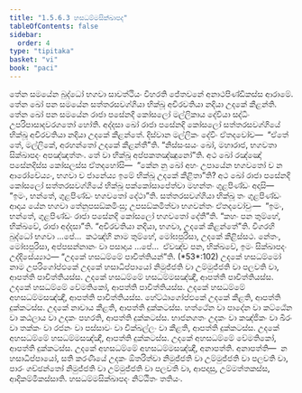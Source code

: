 ```yaml
---
title: "1.5.6.3 හසධම්මසික්ඛාපද"
tableOfContents: false
sidebar:
  order: 4
type: "tipitaka"
basket: "vi"
book: "paci"
---
```



<DynamicBreadcrumb />

<Division number="335" book="paci">

<Paragraph number="1038" book="paci">
තේන සමයේන බුද්ධෝ භගවා සාවත්ථියං විහරති ජේතවනේ අනාථපිණ්ඩිකස්ස ආරාමේ. තේන ඛෝ පන සමයේන සත්තරසවග්ගියා භික්ඛූ අචිරවතියා නදියා උදකේ කීළන්ති. තේන ඛෝ පන සමයේන රාජා පසේනදි කෝසලෝ මල්ලිකාය දේවියා සද්ධිං උපරිපාසාදවරගතෝ හෝති. අද්දසා ඛෝ රාජා පසේනදි කෝසලෝ සත්තරසවග්ගියේ භික්ඛූ අචිරවතියා නදියා උදකේ කීළන්තේ. දිස්වාන මල්ලිකං දේවිං ඒතදවෝච—  “ඒතේ තේ, මල්ලිකේ, අරහන්තෝ උදකේ කීළන්තී”ති. “නිස්සංසයං ඛෝ, මහාරාජ, භගවතා සික්ඛාපදං අපඤ්ඤත්තං. තේ වා භික්ඛූ අප්පකතඤ්ඤුනෝ”ති. අථ ඛෝ රඤ්ඤෝ පසේනදිස්ස කෝසලස්ස ඒතදහෝසි—  “කේන නු ඛෝ අහං උපායේන භගවතෝ ච න ආරෝචේය්‍යං, භගවා ච ජානේය්‍ය ඉමේ භික්ඛූ උදකේ කීළිතා”ති? අථ ඛෝ රාජා පසේනදි කෝසලෝ සත්තරසවග්ගියේ භික්ඛූ පක්කෝසාපේත්වා මහන්තං ගුළපිණ්ඩං අදාසි—  “ඉමං, භන්තේ, ගුළපිණ්ඩං භගවතෝ දේථා”ති. සත්තරසවග්ගියා භික්ඛූ තං ගුළපිණ්ඩං ආදාය යේන භගවා තේනුපසඞ්කමිංසු; උපසඞ්කමිත්වා භගවන්තං ඒතදවෝචුං—  “ඉමං, භන්තේ, ගුළපිණ්ඩං රාජා පසේනදි කෝසලෝ භගවතෝ දේතී”ති. “කහං පන තුම්හේ, භික්ඛවේ, රාජා අද්දසා”ති. “අචිරවතියා නදියා, භගවා, උදකේ කීළන්තේ”ති. විගරහි බුද්ධෝ භගවා …පේ…  කථඤ්හි නාම තුම්හේ, මෝඝපුරිසා, උදකේ කීළිස්සථ. නේතං, මෝඝපුරිසා, අප්පසන්නානං වා පසාදාය …පේ…  ඒවඤ්ච පන, භික්ඛවේ, ඉමං සික්ඛාපදං උද්දිසේය්‍යාථ—
</Paragraph>

</Division>
<Division number="336" book="paci">

<Paragraph number="1039" book="paci">
<Emphasis>“උදකේ හසධම්මේ පාචිත්තියන්”</Emphasis>ති. (*53*:<Emphasis>102</Emphasis>)
</Paragraph>

</Division>
<Division number="337" book="paci">

<Paragraph number="1040" book="paci">
<Emphasis>උදකේ හසධම්මෝ</Emphasis> නාම උපරිගෝප්ඵකේ උදකේ හසාධිප්පායෝ නිමුජ්ජති වා උම්මුජ්ජති වා පලවති වා, ආපත්ති පාචිත්තියස්ස.
</Paragraph>

</Division>
<Division number="338" book="paci">

<Paragraph number="1041" book="paci">
උදකේ හසධම්මේ හසධම්මසඤ්ඤී, ආපත්ති පාචිත්තියස්ස. උදකේ හසධම්මේ වේමතිකෝ, ආපත්ති පාචිත්තියස්ස. උදකේ හසධම්මේ අහසධම්මසඤ්ඤී, ආපත්ති පාචිත්තියස්ස.
</Paragraph>

<Paragraph number="1042" book="paci">
හේට්ඨාගෝප්ඵකේ උදකේ කීළති, ආපත්ති දුක්කටස්ස. උදකේ නාවාය කීළති, ආපත්ති දුක්කටස්ස. හත්ථේන වා පාදේන වා කට්ඨේන වා කඨලාය වා උදකං පහරති, ආපත්ති දුක්කටස්ස. භාජනගතං උදකං වා කඤ්ජිකං වා ඛීරං වා තක්කං වා රජනං වා පස්සාවං වා චික්ඛල්ලං වා කීළති, ආපත්ති දුක්කටස්ස.
</Paragraph>

<Paragraph number="1043" book="paci">
උදකේ අහසධම්මේ හසධම්මසඤ්ඤී, ආපත්ති දුක්කටස්ස. උදකේ අහසධම්මේ වේමතිකෝ, ආපත්ති දුක්කටස්ස. උදකේ අහසධම්මේ අහසධම්මසඤ්ඤී, අනාපත්ති.
</Paragraph>

</Division>
<Division number="339" book="paci">

<Paragraph number="1044" book="paci">
අනාපත්ති—  න හසාධිප්පායෝ, සති කරණීයේ උදකං ඕතරිත්වා නිමුජ්ජති වා උම්මුජ්ජති වා පලවති වා, පාරං ගච්ඡන්තෝ නිමුජ්ජති වා උම්මුජ්ජති වා පලවති වා, ආපදාසු, උම්මත්තකස්ස, ආදිකම්මිකස්සාති.

</Paragraph>
</Division>

<Paragraph number="1045" type="center" book="paci">
හසධම්මසික්ඛාපදං නිට්ඨිතං තතියං.
</Paragraph>